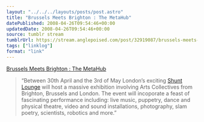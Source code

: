 ```yaml
---
layout: "../../../layouts/posts/post.astro"
title: "Brussels Meets Brighton : The MetaHub"
datePublished: 2008-04-26T09:54:46+00:00
updatedDate: 2008-04-26T09:54:46+00:00
source: tumblr stream
tumblrUrl: https://stream.anglepoised.com/post/32919087/brussels-meets-brighton-the-metahub
tags: ["linklog"]
format: "link"
---
```


[Brussels Meets Brighton : The MetaHub][1]

> “Between 30th April and the 3rd of May London’s exciting [Shunt Lounge](http://www.shunt.co.uk/) will host a massive exhibition involving Arts Collectives from Brighton, Brussels and London. The event will incoporate a feast of fascinating performance including: live music, puppetry, dance and physical theatre, video and sound installations, photography, slam poetry, scientists, robotics and more.”

[1]: http://brusselsmeetsbrighton.org/
